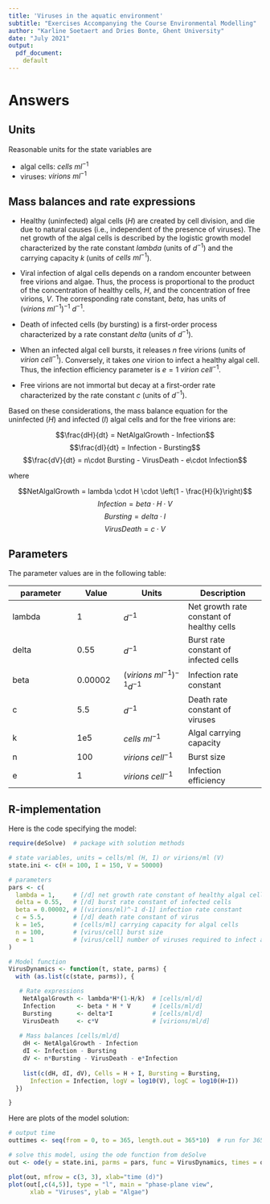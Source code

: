 ```yaml
---
title: 'Viruses in the aquatic environment'
subtitle: "Exercises Accompanying the Course Environmental Modelling"
author: "Karline Soetaert and Dries Bonte, Ghent University"
date: "July 2021"
output: 
  pdf_document:
    default
---
```


# Answers

## Units

Reasonable units for the state variables are

* algal cells: $cells~ml^{-1}$
* viruses: $virions~ml^{-1}$ 

## Mass balances and rate expressions

* Healthy (uninfected) algal cells (*H*) are created by cell division, and die due to natural causes (i.e., independent of the presence of viruses). The net growth of the algal cells is described by the logistic growth model characterized by the rate constant *lambda* (units of $d^{-1}$) and the carrying capacity *k* (units of $cells~ml^{-1}$). 

* Viral infection of algal cells depends on a random encounter between free virions and algae. Thus, the process is proportional to the product of the concentration of healthy cells, $H$, and the concentration of free virions, $V$. The corresponding rate constant, *beta*, has units of $(virions~ml^{-1})^{-1}~d^{-1}$. 

* Death of infected cells (by bursting) is a first-order process characterized by a rate constant *delta* (units of $d^{-1}$). 

* When an infected algal cell bursts, it releases *n* free virions (units of $virion~cell^{-1}$). Conversely, it takes *one* virion to infect a healthy algal cell. Thus, the infection efficiency parameter is $e=1~virion~cell^{-1}$.

* Free virions are not immortal but decay at a first-order rate characterized by the rate constant *c* (units of $d^{-1}$).

Based on these considerations, the mass balance equation for the uninfected (*H*) and infected (*I*) algal cells and for the free virions are:

$$\frac{dH}{dt} = NetAlgalGrowth - Infection$$
$$\frac{dI}{dt} = Infection - Bursting$$
$$\frac{dV}{dt} = n\cdot Bursting  - VirusDeath - e\cdot Infection$$

where

$$NetAlgalGrowth = lambda \cdot H \cdot \left(1 - \frac{H}{k}\right)$$
$$Infection = beta \cdot H \cdot V$$
$$Bursting = delta\cdot I$$
$$VirusDeath = c \cdot V$$

## Parameters

The parameter values are in the following table:

| parameter | Value   | Units     | Description |
|-----------| --------|-----------|-------------|
| lambda    |	1       |$d^{-1}$   | Net growth rate constant of healthy cells  |
| delta 	  | 0.55  	|$d^{-1}$  	| Burst rate constant of infected cells    |
| beta	    | 0.00002	|$(virions~ml^{-1})^{-1}d^{-1}$| Infection rate constant |
| c	        | 5.5	    |$d^{-1}$   | Death rate constant of viruses          |
| k	        | 1e5     |$cells~ml^{-1}$ | Algal carrying capacity             |
| n  	      | 100	    |$virions~cell^{-1}$ | Burst size                        |
| e         | 1       |$virions~cell^{-1}$  | Infection efficiency     |

## R-implementation

Here is the code specifying the model:

```r
require(deSolve)  # package with solution methods

# state variables, units = cells/ml (H, I) or virions/ml (V)
state.ini <- c(H = 100, I = 150, V = 50000)

# parameters 
pars <- c(
  lambda = 1,     # [/d] net growth rate constant of healthy algal cells
  delta = 0.55,   # [/d] burst rate constant of infected cells
  beta = 0.00002, # [(virions/ml)^-1 d-1] infection rate constant
  c = 5.5,        # [/d] death rate constant of virus
  k = 1e5,        # [cells/ml] carrying capacity for algal cells
  n = 100,        # [virus/cell] burst size
  e = 1           # [virus/cell] number of viruses required to infect an algal cell
)

# Model function
VirusDynamics <- function(t, state, parms) {
  with (as.list(c(state, parms)), {

   # Rate expressions
    NetAlgalGrowth <- lambda*H*(1-H/k)  # [cells/ml/d]
    Infection      <- beta * H * V      # [cells/ml/d]
    Bursting       <- delta*I           # [cells/ml/d]
    VirusDeath     <- c*V               # [virions/ml/d]
 
   # Mass balances [cells/ml/d]
    dH <- NetAlgalGrowth - Infection
    dI <- Infection - Bursting
    dV <- n*Bursting - VirusDeath - e*Infection
    
    list(c(dH, dI, dV), Cells = H + I, Bursting = Bursting, 
      Infection = Infection, logV = log10(V), logC = log10(H+I))
  })

}
```

Here are plots of the model solution:

```r
# output time
outtimes <- seq(from = 0, to = 365, length.out = 365*10)  # run for 365 days

# solve this model, using the ode function from deSolve
out <- ode(y = state.ini, parms = pars, func = VirusDynamics, times = outtimes)

plot(out, mfrow = c(3, 3), xlab="time (d)")
plot(out[,c(4,5)], type = "l", main = "phase-plane view", 
      xlab = "Viruses", ylab = "Algae")
```
